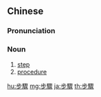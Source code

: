 {{also|步骤}}
==Chinese==
{{zh-forms|s=步骤}}

===Pronunciation===
{{zh-pron
|m=bù驟
|c=bou6 zau6,bou6 zaau6
|mn=pō͘-chō͘
|ma=Zh-bùzhòu.ogg
|cat=n
}}

===Noun===
{{zh-noun}}

# [[step]]
# [[procedure]]

[[hu:步驟]]
[[mg:步驟]]
[[ja:步驟]]
[[th:步驟]]